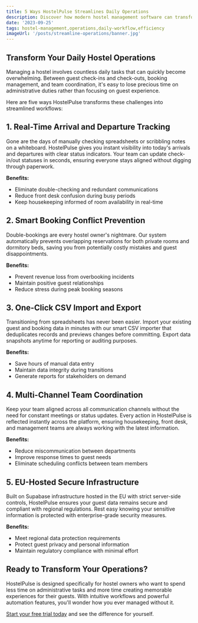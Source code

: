 ```yaml
---
title: 5 Ways HostelPulse Streamlines Daily Operations
description: Discover how modern hostel management software can transform your daily workflow and save valuable time.
date: '2023-09-25'
tags: hostel-management,operations,daily-workflow,efficiency
imageUrl: '/posts/streamline-operations/banner.jpg'
---
```


## Transform Your Daily Hostel Operations

Managing a hostel involves countless daily tasks that can quickly become overwhelming. Between guest check-ins and check-outs, booking management, and team coordination, it's easy to lose precious time on administrative duties rather than focusing on guest experience.

Here are five ways HostelPulse transforms these challenges into streamlined workflows:

## 1. Real-Time Arrival and Departure Tracking

Gone are the days of manually checking spreadsheets or scribbling notes on a whiteboard. HostelPulse gives you instant visibility into today's arrivals and departures with clear status indicators. Your team can update check-in/out statuses in seconds, ensuring everyone stays aligned without digging through paperwork.

**Benefits:**
- Eliminate double-checking and redundant communications
- Reduce front desk confusion during busy periods
- Keep housekeeping informed of room availability in real-time

## 2. Smart Booking Conflict Prevention

Double-bookings are every hostel owner's nightmare. Our system automatically prevents overlapping reservations for both private rooms and dormitory beds, saving you from potentially costly mistakes and guest disappointments.

**Benefits:**
- Prevent revenue loss from overbooking incidents
- Maintain positive guest relationships
- Reduce stress during peak booking seasons

## 3. One-Click CSV Import and Export

Transitioning from spreadsheets has never been easier. Import your existing guest and booking data in minutes with our smart CSV importer that deduplicates records and previews changes before committing. Export data snapshots anytime for reporting or auditing purposes.

**Benefits:**
- Save hours of manual data entry
- Maintain data integrity during transitions
- Generate reports for stakeholders on demand

## 4. Multi-Channel Team Coordination

Keep your team aligned across all communication channels without the need for constant meetings or status updates. Every action in HostelPulse is reflected instantly across the platform, ensuring housekeeping, front desk, and management teams are always working with the latest information.

**Benefits:**
- Reduce miscommunication between departments
- Improve response times to guest needs
- Eliminate scheduling conflicts between team members

## 5. EU-Hosted Secure Infrastructure

Built on Supabase infrastructure hosted in the EU with strict server-side controls, HostelPulse ensures your guest data remains secure and compliant with regional regulations. Rest easy knowing your sensitive information is protected with enterprise-grade security measures.

**Benefits:**
- Meet regional data protection requirements
- Protect guest privacy and personal information
- Maintain regulatory compliance with minimal effort

## Ready to Transform Your Operations?

HostelPulse is designed specifically for hostel owners who want to spend less time on administrative tasks and more time creating memorable experiences for their guests. With intuitive workflows and powerful automation features, you'll wonder how you ever managed without it.

[Start your free trial today](/auth/register) and see the difference for yourself.